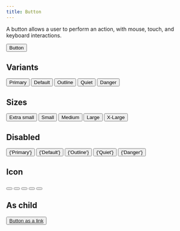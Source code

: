 ```yaml
---
title: Button
---
```


A button allows a user to perform an action, with mouse, touch, and keyboard interactions.

<Example>
  <Button variant="primary">Button</Button>
</Example>

## Variants

<Example direction="row">
  <Button variant="primary">Primary</Button>
  <Button variant="none">Default</Button>
  <Button variant="outline">Outline</Button>
  <Button variant="quiet">Quiet</Button>
  <Button variant="danger">Danger</Button>
</Example>

## Sizes

<Example direction="row">
  <Button size="xs">Extra small</Button>
  <Button size="sm">Small</Button>
  <Button size="md">Medium</Button>
  <Button size="lg">Large</Button>
  <Button size="xl">X-Large</Button>
</Example>

## Disabled

<Example direction="row">
  <Button isDisabled variant="primary">
    {'Primary'}
  </Button>
  <Button isDisabled variant="none">
    {'Default'}
  </Button>
  <Button isDisabled variant="outline">
    {'Outline'}
  </Button>
  <Button isDisabled variant="quiet">
    {'Quiet'}
  </Button>
  <Button isDisabled variant="danger">
    {'Danger'}
  </Button>
</Example>

## Icon

<Example direction="row">
  <Button variant="primary">
    <WifiIcon />
  </Button>
  <Button variant="secondary">
    <WifiIcon />
  </Button>
  <Button variant="outline">
    <WifiIcon />
  </Button>
  <Button variant="quiet">
    <WifiIcon />
  </Button>
  <Button variant="danger">
    <WifiIcon />
  </Button>
</Example>

## As child

<Example>
  <Button variant="primary" asChild>
    <a href="#">Button as a link</a>
  </Button>
</Example>
